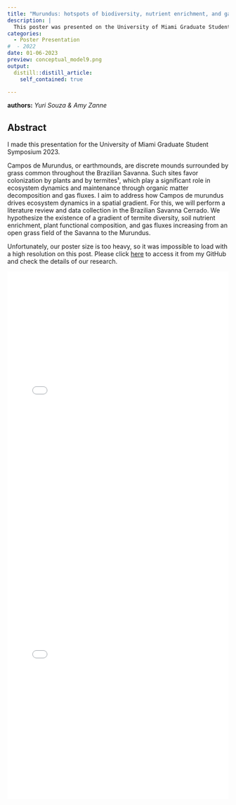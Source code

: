 ```yaml
---
title: "Murundus: hotspots of biodiversity, nutrient enrichment, and gas fluxes through termite activity"
description: |
  This poster was presented on the University of Miami Graduate Student Symposium 2023
categories:
  - Poster Presentation
#  - 2022
date: 01-06-2023
preview: conceptual_model9.png
output:
  distill::distill_article:
    self_contained: true

---
```

**authors:** *Yuri Souza & Amy Zanne*


## **Abstract**
I made this presentation for the University of Miami Graduate Student Symposium 2023.

Campos de Murundus, or earthmounds, are discrete mounds surrounded by grass common throughout the Brazilian Savanna. Such sites favor colonization by plants and by termites¹, which play a significant role in ecosystem dynamics and maintenance through organic matter decomposition and gas fluxes. I aim to address how Campos de murundus drives ecosystem dynamics in a spatial gradient. For this, we will perform a literature review and data collection in the Brazilian Savanna Cerrado. We hypothesize the existence of a gradient of termite diversity, soil nutrient enrichment, plant functional composition, and gas fluxes increasing from an open grass field of the Savanna to the Murundus.


Unfortunately, our poster size is too heavy, so it was impossible to load with a high resolution on this post. Please click [here](https://github.com/souzayuri/betterposter_um_grad_symp_2023/blob/main/Yuri_Souza_PSI_poster.pdf) to access it from my GitHub and check the details of our research.

<embed src="Yuri_Souza_PSI_poster_resized.pdf" type="application/pdf" width="100%" height="600px" />

<embed src="Yuri_Souza_PSI_poster_resized.pdf#toolbar=0&navpanes=0&scrollbar=0" type="application/pdf" width="100%" height="600px" />

<!-- adding share buttons on the right side of the page -->
<!-- AddToAny BEGIN -->

<div class="a2a_kit a2a_kit_size_32 a2a_floating_style a2a_vertical_style" style="right:0px; top:150px; data-a2a-url="https://souzayuri.github.io/" data-a2a-title="Yuri Souza">
<a class="a2a_button_twitter"></a>
</div>
<script>
var a2a_config = a2a_config || {};
a2a_config.onclick = 1;
</script>
<script async src="https://static.addtoany.com/menu/page.js"></script>
<!-- AddToAny END -->
